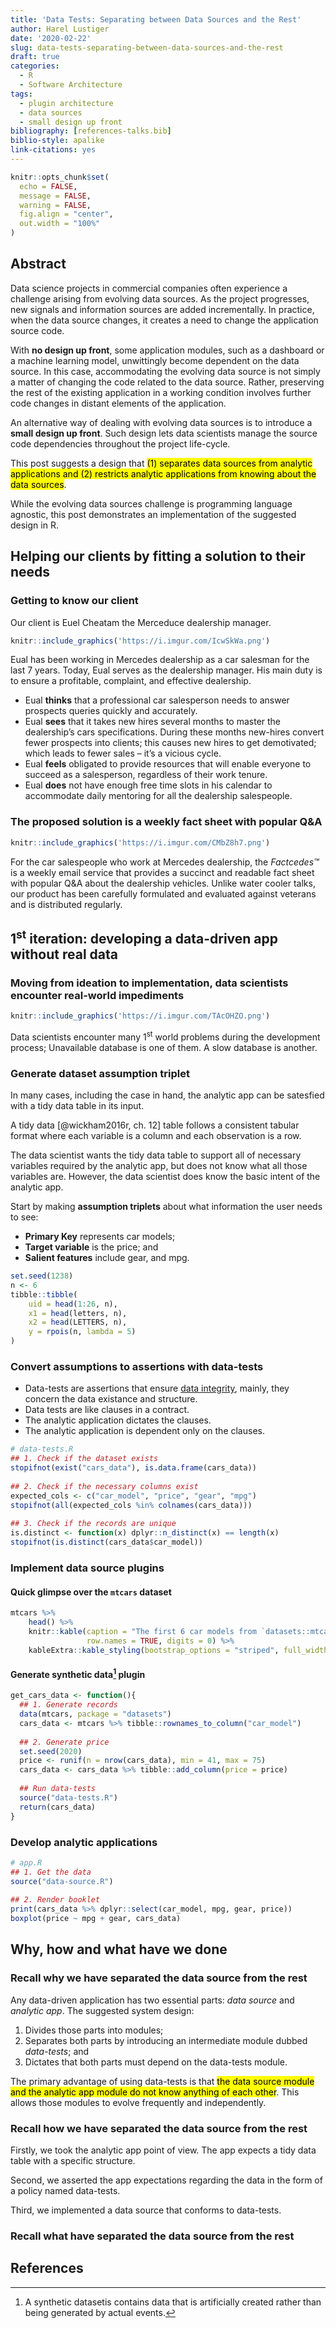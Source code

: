 ```yaml
---
title: 'Data Tests: Separating between Data Sources and the Rest'
author: Harel Lustiger
date: '2020-02-22'
slug: data-tests-separating-between-data-sources-and-the-rest
draft: true
categories:
  - R
  - Software Architecture
tags:
  - plugin architecture
  - data sources
  - small design up front
bibliography: [references-talks.bib]
biblio-style: apalike
link-citations: yes  
---
```


```r
knitr::opts_chunk$set(
  echo = FALSE, 
  message = FALSE,
  warning = FALSE,
  fig.align = "center",
  out.width = "100%"
)
```

## Abstract

Data science projects in commercial companies often experience a challenge
arising from evolving data sources. As the project progresses, new signals and
information sources are added incrementally. In practice, when the data source
changes, it creates a need to change the application source code.

With **no design up front**, some application modules, such as a dashboard or a
machine learning model, unwittingly become dependent on the data source. In this
case, accommodating the evolving data source is not simply a matter of changing
the code related to the data source. Rather, preserving the rest of the existing
application in a working condition involves further code changes in distant
elements of the application.

An alternative way of dealing with evolving data sources is to introduce a
**small design up front**. Such design lets data scientists manage the source
code dependencies throughout the project life-cycle.

This post suggests a design that <mark>(1) separates data sources from analytic
applications and (2) restricts analytic applications from knowing about the data
sources</mark>.

While the evolving data sources challenge is programming language agnostic, this
post demonstrates an implementation of the suggested design in R.

## Helping our clients by fitting a solution to their needs

### Getting to know our client 

Our client is Euel Cheatam the Merceduce dealership manager.

```r
knitr::include_graphics('https://i.imgur.com/IcwSkWa.png')
```

Eual has been working in Mercedes dealership as a car salesman for the last 7
years. Today, Eual serves as the dealership manager. His main duty is to ensure
a profitable, complaint, and effective dealership.

- Eual **thinks** that a professional car salesperson needs to answer prospects
queries quickly and accurately.
- Eual **sees** that it takes new hires several months to master the
dealership’s cars specifications. During these months new-hires convert fewer
prospects into clients; this causes new hires to get demotivated; which leads to
fewer sales -- it's a vicious cycle.
- Eual **feels** obligated to provide resources that will enable everyone to
succeed as a salesperson, regardless of their work tenure.
- Eual **does** not have enough free time slots in his calendar to accommodate
daily mentoring for all the dealership salespeople.

### The proposed solution is a weekly fact sheet with popular Q&A  

```r
knitr::include_graphics('https://i.imgur.com/CMbZ8h7.png')
```

<!-- Position Statement -->

For the car salespeople who work at Mercedes dealership, the *Factcedes™* is a
weekly email service that provides a succinct and readable fact sheet with
popular Q&A about the dealership vehicles. Unlike water cooler talks, our
product has been carefully formulated and evaluated against veterans and is
distributed regularly.

## 1^st^ iteration: developing a data-driven app without real data

### Moving from ideation to implementation, data scientists encounter real-world impediments 

```r
knitr::include_graphics('https://i.imgur.com/TAcOHZO.png')
```

Data scientists encounter many 1^st^ world problems during the development
process; Unavailable database is one of them. A slow database is another.

### Generate dataset assumption triplet

<!-- The data source of the data-driven app must support the intent of the analytic app. -->

In many cases, including the case in hand, the analytic app can be satesfied
with a tidy data table in its input.

A tidy data [@wickham2016r, ch. 12] table follows a consistent tabular format
where each variable is a column and each observation is a row.

The data scientist wants the tidy data table to support all of necessary
variables required by the analytic app, but does not know what all those
variables are. However, the data scientist does know the basic intent of the
analytic app.

<!-- tidy data table leaves heavy data wrangling tasks outside the
responsibility of the analytic app. -->

Start by making **assumption triplets** about what information the user needs to
see:

* **Primary Key** represents car models;
* **Target variable** is the price; and
* **Salient features** include gear, and mpg.

```r
set.seed(1238)
n <- 6
tibble::tibble(
    uid = head(1:26, n),
    x1 = head(letters, n),
    x2 = head(LETTERS, n),
    y = rpois(n, lambda = 5)
)
```

### Convert assumptions to assertions with data-tests

* Data-tests are assertions that ensure [data
integrity](https://en.wikipedia.org/wiki/Data_integrity), mainly, they concern
the data existance and structure.
* Data tests are like clauses in a contract. 
* The analytic application dictates the clauses.
* The analytic application is dependent only on the clauses.

```r
# data-tests.R
## 1. Check if the dataset exists
stopifnot(exist("cars_data"), is.data.frame(cars_data))
  
## 2. Check if the necessary columns exist
expected_cols <- c("car_model", "price", "gear", "mpg")
stopifnot(all(expected_cols %in% colnames(cars_data)))
  
## 3. Check if the records are unique
is.distinct <- function(x) dplyr::n_distinct(x) == length(x)
stopifnot(is.distinct(cars_data$car_model))
```

### Implement data source plugins

#### Quick glimpse over the `mtcars` dataset

```r
mtcars %>% 
    head() %>% 
    knitr::kable(caption = "The first 6 car models from `datasets::mtcars`", 
                 row.names = TRUE, digits = 0) %>% 
    kableExtra::kable_styling(bootstrap_options = "striped", full_width = TRUE)
```

#### Generate synthetic data[^synthetic-data] plugin

```r
get_cars_data <- function(){
  ## 1. Generate records 
  data(mtcars, package = "datasets")
  cars_data <- mtcars %>% tibble::rownames_to_column("car_model")
  
  ## 2. Generate price
  set.seed(2020)
  price <- runif(n = nrow(cars_data), min = 41, max = 75)
  cars_data <- cars_data %>% tibble::add_column(price = price)
  
  ## Run data-tests
  source("data-tests.R")
  return(cars_data)
}
```

### Develop analytic applications

```r
# app.R
## 1. Get the data
source("data-source.R")
  
## 2. Render booklet
print(cars_data %>% dplyr::select(car_model, mpg, gear, price))
boxplot(price ~ mpg + gear, cars_data)  
```

## Why, how and what have we done

### Recall why we have separated the data source from the rest

Any data-driven application has two essential parts: *data source* and *analytic
app*. The suggested system design:

(1) Divides those parts into modules; 
(2) Separates both parts by introducing an intermediate module dubbed
*data-tests*; and
(3) Dictates that both parts must depend on the data-tests module.  

The primary advantage of using data-tests is that <mark>the data source module
and the analytic app module do not know anything of each other</mark>. This
allows those modules to evolve frequently and independently.


### Recall how we have separated the data source from the rest

Firstly, we took the analytic app point of view. The app expects a tidy data
table with a specific structure. 

Second, we asserted the app expectations regarding the data in the form of a
policy named data-tests.

Third, we implemented a data source that conforms to data-tests.

### Recall what have separated the data source from the rest

<!-- ## 2^nd^ iteration: implementing customer feedback -->

<!-- ## 3^rd^ iteration: deploying the application with real data -->

## References

<!-- Footnotes -->

[^synthetic-data]: A synthetic datasetis contains data that is artificially
created rather than being generated by actual events.
